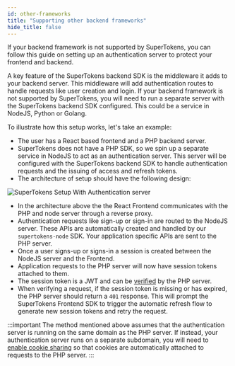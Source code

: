 ```yaml
---
id: other-frameworks
title: "Supporting other backend frameworks"
hide_title: false
---
```


<!-- COPY DOCS -->
<!-- ./community/other-frameworks.mdx -->

If your backend framework is not supported by SuperTokens, you can follow this guide on setting up an authentication server to protect your frontend and backend.

A key feature of the SuperTokens backend SDK is the middleware it adds to your backend server. This middleware will add authentication routes to handle requests like user creation and login. If your backend framework is not supported by SuperTokens, you will need to run a separate server with the SuperTokens backend SDK configured. This could be a service in NodeJS, Python or Golang.

To illustrate how this setup works, let's take an example:
- The user has a React based frontend and a PHP backend server.
- SuperTokens does not have a PHP SDK, so we spin up a separate service in NodeJS to act as an authentication server. This server will be configured with the SuperTokens backend SDK to handle authentication requests and the issuing of access and refresh tokens.
- The architecture of setup should have the following design:

![SuperTokens Setup With Authentication server](/img/other-framework-setup.png)

- In the architecture above the the React Frontend communicates with the PHP and node server through a reverse proxy.
- Authentication requests like sign-up or sign-in are routed to the NodeJS server. These APIs are automatically created and handled by our `supertokens-node` SDK. Your application specific APIs are sent to the PHP server.
- Once a user signs-up or signs-in a session is created between the NodeJS server and the Frontend. 
- Application requests to the PHP server will now have session tokens attached to them.
- The session token is a JWT and can be [verified](/docs/session/common-customizations/sessions/with-jwt/jwt-verification)  by the PHP server.
- When verifying a request, if the session token is missing or has expired, the PHP server should return a `401` response. This will prompt the SuperTokens Frontend SDK to trigger the automatic refresh flow to generate new session tokens and retry the request. 


:::important
The method mentioned above assumes that the authentication server is running on the same domain as the PHP server. If instead, your authentication server runs on a separate subdomain, you will need to [enable cookie sharing](/docs/session/common-customizations/sessions/multiple-api-endpoints) so that cookies are automatically attached to requests to the PHP server.
:::
